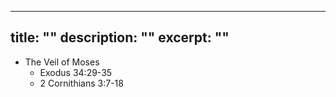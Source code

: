 ---
title: ""
description: ""
excerpt: ""
----
<Verse book="" verse="" version="">
</Verse>
<Verse book="" verse="" version="">
</Verse>
<Verse book="" verse="" version="">
</Verse>

  - The Veil of Moses
    - Exodus 34:29-35
    - 2 Cornithians 3:7-18
